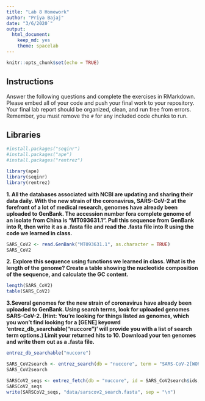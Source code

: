 ```yaml
---
title: "Lab 8 Homework"
author: "Priya Bajaj"
date: "3/6/2020`"
output:
  html_document:
    keep_md: yes
    theme: spacelab
---
```


```r
knitr::opts_chunk$set(echo = TRUE)
```

## Instructions
Answer the following questions and complete the exercises in RMarkdown. Please embed all of your code and push your final work to your repository. Your final lab report should be organized, clean, and run free from errors. Remember, you must remove the `#` for any included code chunks to run.  

## Libraries
```r
#install.packages("seqinr")
#install.packages("ape")
#install.packages("rentrez")
```

```r
library(ape)
library(seqinr)
library(rentrez)
```

**1. All the databases associated with NCBI are updating and sharing their data daily. With the new strain of the coronavirus, SARS-CoV-2 at the forefront of a lot of medical research, genomes have already been uploaded to GenBank. The accession number fora complete genome of an isolate from China is "MT093631.1". Pull this sequence from GenBank into R, then write it as a .fasta file and read the .fasta file into R using the code we learned in class.**
```r
SARS_CoV2 <- read.GenBank("MT093631.1", as.character = TRUE)
SARS_CoV2
```
**2. Explore this sequence using functions we learned in class. What is the length of the genome? Create a table showing the nucleotide composition of the sequence, and calculate the GC content.**
```r
length(SARS_CoV2)
table(SARS_CoV2)

```
**3.Several genomes for the new strain of coronavirus have already been uploaded to GenBank. Using search terms, look for uploaded genomes SARS-CoV-2. (Hint: You're looking for things listed as genomes, which you won't find looking for a [GENE] keyowrd 'entrez_db_searchable("nuccore")' will provide you with a list of search term options.) Limit your returned hits to 10. Download your ten genomes and write them out as a .fasta file.**
```r
entrez_db_searchable("nuccore")
```

```r
SARS_CoV2search <- entrez_search(db = "nuccore", term = "SARS-CoV-2[WORD] ", retmax = 10)
SARS_CoV2search
```

```r
SARSCoV2_seqs <- entrez_fetch(db = "nuccore", id = SARS_CoV2search$ids, rettype = "fasta")
SARSCoV2_seqs
write(SARSCoV2_seqs, "data/sarscov2_search.fasta", sep = "\n")
```